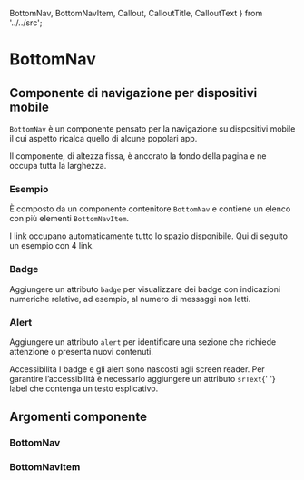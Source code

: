   BottomNav,
  BottomNavItem,
  Callout,
  CalloutTitle,
  CalloutText
} from '../../src';

<Meta title='Documentazione/Menu di navigazione/BottomNav' of={BottomNav} />

# BottomNav

## Componente di navigazione per dispositivi mobile

`BottomNav` è un componente pensato per la navigazione su dispositivi mobile il cui aspetto ricalca quello di alcune popolari app.

Il componente, di altezza fissa, è ancorato la fondo della pagina e ne occupa tutta la larghezza.

### Esempio

È composto da un componente contenitore `BottomNav` e contiene un elenco con più elementi `BottomNavItem`.

<Canvas>
  <Story id='componenti-bottomnav--esempi' />
</Canvas>

I link occupano automaticamente tutto lo spazio disponibile. Qui di seguito un esempio con 4 link.

<Canvas>
  <Story id='componenti-bottomnav--esempi-4-links' />
</Canvas>

### Badge

Aggiungere un attributo `badge` per visualizzare dei badge con indicazioni numeriche relative, ad esempio, al numero di messaggi non letti.

<Canvas>
  <Story id='componenti-bottomnav--badge' />
</Canvas>

### Alert

Aggiungere un attributo `alert` per identificare una sezione che richiede attenzione o presenta nuovi contenuti.

<div className='docs'>
  <Callout color='warning'>
    <CalloutTitle>Accessibilità</CalloutTitle>
    <CalloutText>
      I badge e gli alert sono nascosti agli screen reader. Per garantire
      l’accessibilità è necessario aggiungere un attributo <Code>srText</Code>{' '}
      label che contenga un testo esplicativo.
    </CalloutText>
  </Callout>
</div>

<Canvas>
  <Story id='componenti-bottomnav--alert' />
</Canvas>

## Argomenti componente

### BottomNav

<ArgsTable of={BottomNav} />

### BottomNavItem

<ArgsTable of={BottomNavItem} />
